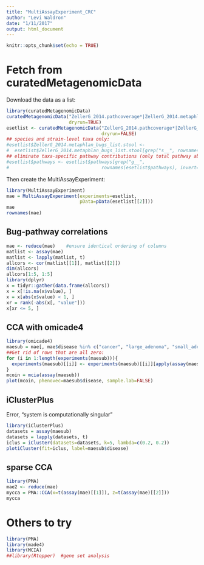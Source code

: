 ```yaml
---
title: "MultiAssayExperiment_CRC"
author: "Levi Waldron"
date: "1/11/2017"
output: html_document
---
```


```r
knitr::opts_chunk$set(echo = TRUE)
```

# Fetch from curatedMetagenomicData

Download the data as a list:
```r
library(curatedMetagenomicData)
curatedMetagenomicData("ZellerG_2014.pathcoverage*|ZellerG_2014.metaphlan*", 
                       dryrun=TRUE)
esetlist <- curatedMetagenomicData("ZellerG_2014.pathcoverage*|ZellerG_2014.metaphlan*",
                                   dryrun=FALSE)
## species and strain-level taxa only:
#esetlist$ZellerG_2014.metaphlan_bugs_list.stool <- 
#  esetlist$ZellerG_2014.metaphlan_bugs_list.stool[grep("s__", rownames(esetlist$ZellerG_2014.metaphlan_bugs_list.stool)), ]
## eliminate taxa-specific pathway contributions (only total pathway abundances):
#esetlist$pathways <- esetlist$pathways[grep("g__", 
#                                  rownames(esetlist$pathways), invert=TRUE), ]
```

Then create the MultiAssayExperiment:
```r
library(MultiAssayExperiment)
mae = MultiAssayExperiment(experiments=esetlist, 
                           pData=pData(esetlist[[2]]))
mae
rownames(mae)
```

## Bug-pathway correlations

```r
mae <- reduce(mae)    #ensure identical ordering of columns
matlist <- assay(mae)
matlist <- lapply(matlist, t)
allcors <- cor(matlist[[1]], matlist[[2]])
dim(allcors)
allcors[1:5, 1:5]
library(dplyr)
x = tidyr::gather(data.frame(allcors))
x = x[!is.na(x$value), ]
x = x[abs(x$value) < 1, ]
xr = rank(-abs(x[, "value"]))
x[xr <= 5, ]
```


## CCA with omicade4
```r
library(omicade4)
maesub = mae[, mae$disease %in% c("cancer", "large_adenoma", "small_adenoma"), ]
##Get rid of rows that are all zero:
for (i in 1:length(experiments(maesub))){
  experiments(maesub)[[i]] <- experiments(maesub)[[i]][apply(assay(maesub)[[i]], 1, function(x) sum(x) > 0), ]
}
mcoin = mcia(assay(maesub))
plot(mcoin, phenovec=maesub$disease, sample.lab=FALSE)
```

## iClusterPlus

Error, "system is computationally singular"
```r
library(iClusterPlus)
datasets = assay(maesub)
datasets = lapply(datasets, t)
iclus = iCluster(datasets=datasets, k=5, lambda=c(0.2, 0.2))
plotiCluster(fit=iclus, label=maesub$disease)
```

## sparse CCA

```r
library(PMA)
mae2 <- reduce(mae)
mycca = PMA::CCA(x=t(assay(mae)[[1]]), z=t(assay(mae)[[2]]))
mycca
```

# Others to try
```r
library(PMA)
library(made4)
library(MCIA)
##library(Rtopper)  #gene set analysis
```
